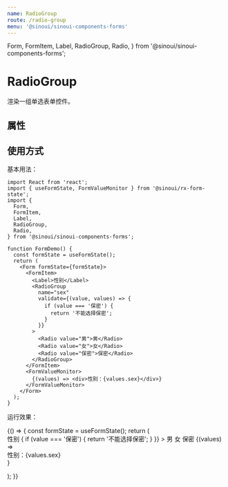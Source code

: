 ```yaml
---
name: RadioGroup
route: /radio-group
menu: '@sinoui/sinoui-components-forms'
---
```


  Form,
  FormItem,
  Label,
  RadioGroup,
  Radio,
} from '@sinoui/sinoui-components-forms';

# RadioGroup

渲染一组单选表单控件。

## 属性

<Props of={RadioGroupApi} />

## 使用方式

基本用法：

```tsx
import React from 'react';
import { useFormState, FormValueMonitor } from '@sinoui/rx-form-state';
import {
  Form,
  FormItem,
  Label,
  RadioGroup,
  Radio,
} from '@sinoui/sinoui-components-forms';

function FormDemo() {
  const formState = useFormState();
  return (
    <Form formState={formState}>
      <FormItem>
        <Label>性别</Label>
        <RadioGroup
          name="sex"
          validate={(value, values) => {
            if (value === '保密') {
              return '不能选择保密';
            }
          }}
        >
          <Radio value="男">男</Radio>
          <Radio value="女">女</Radio>
          <Radio value="保密">保密</Radio>
        </RadioGroup>
      </FormItem>
      <FormValueMonitor>
        {(values) => <div>性别：{values.sex}</div>}
      </FormValueMonitor>
    </Form>
  );
}
```

运行效果：

<Playground>
  {() => {
    const formState = useFormState();
    return (
      <Form formState={formState}>
        <FormItem>
          <Label>性别</Label>
          <RadioGroup
            name="sex"
            validate={(value, values) => {
              if (value === '保密') {
                return '不能选择保密';
              }
            }}
          >
            <Radio value="男">男</Radio>
            <Radio value="女">女</Radio>
            <Radio value="保密">保密</Radio>
          </RadioGroup>
        </FormItem>
        <FormValueMonitor>
          {(values) => <div>性别：{values.sex}</div>}
        </FormValueMonitor>
      </Form>
    );
  }}
</Playground>
